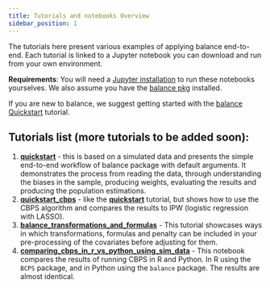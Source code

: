 ```yaml
---
title: Tutorials and notebooks Overview
sidebar_position: 1
---
```


The tutorials here present various examples of applying balance end-to-end. Each tutorial is linked to a Jupyter notebook you can download and run from your own environment.

**Requirements**: You will need a [Jupyter installation](https://jupyter.org/) to run these notebooks yourselves. We also assume you have the [balance pkg](/docs/docs/overview) installed.

If you are new to balance, we suggest getting started with the [balance Quickstart](./quickstart) tutorial.

## Tutorials list (more tutorials to be added soon):
1. [**quickstart**](./quickstart) - this is based on a simulated data and presents the simple end-to-end workflow of balance package with default arguments. It demonstrates the process from reading the data, through understanding the biases in the sample, producing weights, evaluating the results and producing the population estimations.
2. [**quickstart_cbps**](./quickstart_cbps) - like the [**quickstart**](./quickstart) tutorial, but shows how to use the CBPS algorithm and compares the results to IPW (logistic regression with LASSO).
3. [**balance_transformations_and_formulas**](./balance_transformations_and_formulas) - This tutorial showcases ways in which transformations, formulas and penalty can be included in your pre-processing of the covariates before adjusting for them.
4. [**comparing_cbps_in_r_vs_python_using_sim_data**](./comparing_cbps_in_r_vs_python_using_sim_data) - This notebook compares the results of running CBPS in R and Python. In R using the `BCPS` package, and in Python using the `balance` package. The results are almost identical.
